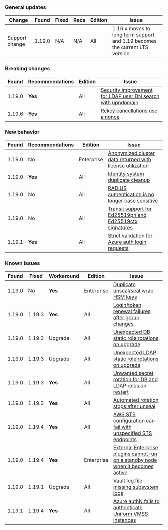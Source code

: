 ### General updates

Change          | Found  | Fixed  | Recs    | Edition    | Issue
--------------- | ------ |------- | ------- | ---------- | -----
Support change  | 1.19.0 | N/A    | N/A     | All        | 1.16.x moves to [long term support](/vault/docs/enterprise/lts) and 1.19 becomes the current LTS version


### Breaking changes

Found  | Recommendations | Edition    | Issue
------ | --------------- | ---------- | -----
1.19.0 | **Yes**         | All        | [Security improvement for LDAP user DN search with upndomain](/vault/docs/v1.19.x/updates/important-changes#ldap)
1.19.6 | **Yes**         | All        | [Rekey cancellations use a nonce](/vault/docs/v1.20.x/updates/important-changes#rekey-cancel-nonce)

### New behavior

Found  | Recommendations | Edition    | Issue
------ | --------------- | ---------- | -----
1.19.0 | No              | Enterprise | [Anonymized cluster data returned with license utilization](/vault/docs/v1.19.x/updates/important-changes#anon-data)
1.19.0 | **Yes**         | All        | [Identity system duplicate cleanup](/vault/docs/v1.19.x/updates/important-changes#dedupe)
1.19.0 | No              | All        | [RADIUS authentication is no longer case sensitive](/vault/docs/v1.19.x/updates/important-changes#case-sensitive)
1.19.0 | No              | All        | [Transit support for Ed25519ph and Ed25519ctx signatures](/vault/docs/v1.19.x/updates/important-changes#ed25519)
1.19.1 | **Yes**         | All        | [Strict validation for Azure auth login requests](/vault/docs/v1.19.x/updates/important-changes#strict-azure)


### Known issues

Found  | Fixed  | Workaround | Edition    | Issue
------ |------- | ---------- | ---------- | -----
1.19.0 | No     | **Yes**    | Enterprise | [Duplicate unseal/seal wrap HSM keys](/vault/docs/v1.19.x/updates/important-changes#hsm-keys)
1.19.0 | 1.19.3 | **Yes**    | All        | [Login/token renewal failures after group changes](/vault/docs/v1.19.x/updates/important-changes#group-writes)
1.19.0 | 1.19.3 | Upgrade    | All        | [Unexpected DB static role rotations on upgrade](/vault/docs/v1.19.x/updates/important-changes#db-static-role-rotations)
1.19.0 | 1.19.3 | Upgrade    | All        | [Unexpected LDAP static role rotations on upgrade](/vault/docs/v1.19.x/updates/important-changes#ldap-static-role-rotations)
1.19.0 | 1.19.3 | **Yes**    | All        | [Unwanted secret rotation for DB and LDAP roles on restart](/vault/docs/v1.19.x/updates/important-changes#secret-rotate-on-restart)
1.19.0 | 1.19.3 | **Yes**    | All        | [Automated rotation stops after unseal](/vault/docs/v1.19.x/updates/important-changes#rotation-stops)
1.19.0 | 1.19.4 | **Yes**    | All        | [AWS STS configuration can fail with unspecified STS endpoints](/vault/docs/v1.19.x/updates/important-changes#aws-fallback-sts)
1.19.0 | 1.19.4 | **Yes**    | Enterprise | [External Enterprise plugins cannot run on a standby node when it becomes active](/vault/docs/v1.19.x/updates/important-changes#external-ent-plugins)
1.19.0 | 1.19.1 | Upgrade    | All        | [Vault log file missing subsystem logs](/vault/docs/v1.19.x/updates/important-changes#missing-logs)
1.19.1 | 1.19.4 | **Yes**    | All        | [Azure authN fails to authenticate Uniform VMSS instances](/vault/docs/v1.19.x/updates/important-changes#azure-vmss)
